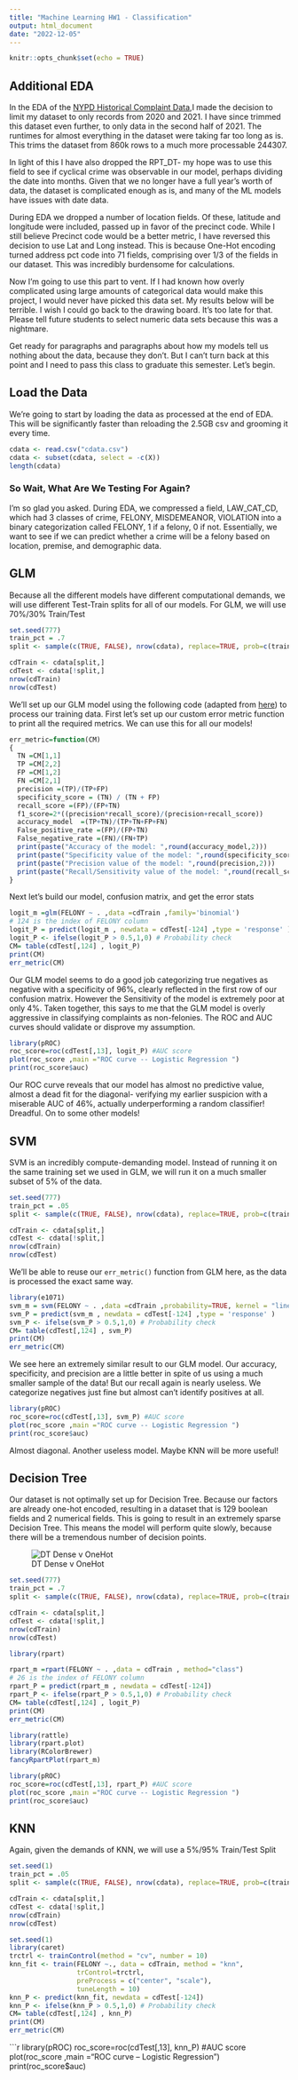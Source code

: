 ```yaml
---
title: "Machine Learning HW1 - Classification"
output: html_document
date: "2022-12-05"
---
```


```r
knitr::opts_chunk$set(echo = TRUE)
```

## Additional EDA

In the EDA of the [NYPD Historical Complaint Data](https://data.cityofnewyork.us/Public-Safety/NYPD-Complaint-Data-Historic/qgea-i56i),I made the decision to limit my dataset to only records from 2020 and 2021. I have since trimmed this dataset even further, to only data in the second half of 2021. The runtimes for almost everything in the dataset were taking far too long as is. This trims the dataset from 860k rows to a much more processable 244307.

In light of this I have also dropped the RPT_DT- my hope was to use this field to see if cyclical crime was observable in our model, perhaps dividing the date into months. Given that we no longer have a full year’s worth of data, the dataset is complicated enough as is, and many of the ML models have issues with date data.

During EDA we dropped a number of location fields. Of these, latitude and longitude were included, passed up in favor of the precinct code. While I still believe Precinct code would be a better metric, I have reversed this decision to use Lat and Long instead. This is because One-Hot encoding turned address pct code into 71 fields, comprising over 1/3 of the fields in our dataset. This was incredibly burdensome for calculations.

Now I’m going to use this part to vent. If I had known how overly complicated  using large amounts of categorical data would make this project, I would never have picked this data set. My results below will be terrible. I wish I could go back to the drawing board. It’s too late for that. Please tell future students to select numeric data sets because this was a nightmare.

Get ready for paragraphs and paragraphs about how my models tell us nothing about the data, because they don’t. But I can’t turn back at this point and I need to pass this class to graduate this semester. Let’s begin.

## Load the Data
We're going to start by loading the data as processed at the end of EDA. This will be significantly faster than reloading the 2.5GB csv and grooming it every time.

```r
cdata <- read.csv("cdata.csv")
cdata <- subset(cdata, select = -c(X))
length(cdata)
```


### So Wait, What Are We Testing For Again?

I’m so glad you asked. During EDA, we compressed a field, LAW_CAT_CD, which had 3 classes of crime, FELONY, MISDEMEANOR, VIOLATION into a binary categorization called FELONY, 1 if a felony, 0 if not. Essentially, we want to see if we can predict whether a crime will be a felony based on location, premise, and demographic data.

## GLM

Because all the different models have different computational demands, we will use different Test-Train splits for all of our models. For GLM, we will use 70%/30% Train/Test

```r
set.seed(777)
train_pct = .7
split <- sample(c(TRUE, FALSE), nrow(cdata), replace=TRUE, prob=c(train_pct,(1-train_pct)))

cdTrain <- cdata[split,]
cdTest <- cdata[!split,]
nrow(cdTrain)
nrow(cdTest)
```

We’ll set up our GLM model using the following code (adapted from [here](https://www.digitalocean.com/community/tutorials/plot-roc-curve-r-programming)) to process our training data. First let’s set up our custom error metric function to print all the required metrics. We can use this for all our models!

```r
err_metric=function(CM)
{
  TN =CM[1,1]
  TP =CM[2,2]
  FP =CM[1,2]
  FN =CM[2,1]
  precision =(TP)/(TP+FP)
  specificity_score = (TN) / (TN + FP)
  recall_score =(FP)/(FP+TN)
  f1_score=2*((precision*recall_score)/(precision+recall_score))
  accuracy_model  =(TP+TN)/(TP+TN+FP+FN)
  False_positive_rate =(FP)/(FP+TN)
  False_negative_rate =(FN)/(FN+TP)
  print(paste("Accuracy of the model: ",round(accuracy_model,2)))
  print(paste("Specificity value of the model: ",round(specificity_score,2)))
  print(paste("Precision value of the model: ",round(precision,2)))
  print(paste("Recall/Sensitivity value of the model: ",round(recall_score,2)))
}
```

Next let’s build our model, confusion matrix, and get the error stats
```r
logit_m =glm(FELONY ~ . ,data =cdTrain ,family='binomial')
# 124 is the index of FELONY column
logit_P = predict(logit_m , newdata = cdTest[-124] ,type = 'response' ) 
logit_P <- ifelse(logit_P > 0.5,1,0) # Probability check
CM= table(cdTest[,124] , logit_P)
print(CM)
err_metric(CM)
```

Our GLM model seems to do a good job categorizing true negatives as negative with a specificity of 96%, clearly reflected in the first row of our confusion matrix. However the Sensitivity of the model is extremely poor at only 4%. Taken together, this says to me that the GLM model is overly aggressive in classifying complaints as non-felonies. The ROC and AUC curves should validate or disprove my assumption.

```r
library(pROC)
roc_score=roc(cdTest[,13], logit_P) #AUC score
plot(roc_score ,main ="ROC curve -- Logistic Regression ")
print(roc_score$auc)
```

Our ROC curve reveals that our model has almost no predictive value, almost a dead fit for the diagonal- verifying my earlier suspicion with a miserable AUC of 46%, actually underperforming a random classifier! Dreadful. On to some other models!

## SVM

SVM is an incredibly compute-demanding model. Instead of running it on the same training set we used in GLM, we will run it on a much smaller subset of 5% of the data.

```r
set.seed(777)
train_pct = .05
split <- sample(c(TRUE, FALSE), nrow(cdata), replace=TRUE, prob=c(train_pct,(1-train_pct)))

cdTrain <- cdata[split,]
cdTest <- cdata[!split,]
nrow(cdTrain)
nrow(cdTest)
```

We'll be able to reuse our `err_metric()` function from GLM here, as the data is processed the exact same way. 
```r
library(e1071)
svm_m = svm(FELONY ~ . ,data =cdTrain ,probability=TRUE, kernel = "linear")
svm_P = predict(svm_m , newdata = cdTest[-124] ,type = 'response' )
svm_P <- ifelse(svm_P > 0.5,1,0) # Probability check
CM= table(cdTest[,124] , svm_P)
print(CM)
err_metric(CM)
```
We see here an extremely similar result to our GLM model. Our accuracy, specificity, and precision are a little better in spite of us using a much smaller sample of the data! But our recall again is nearly useless. We categorize negatives just fine but almost can't identify positives at all.

```r
library(pROC)
roc_score=roc(cdTest[,13], svm_P) #AUC score
plot(roc_score ,main ="ROC curve -- Logistic Regression ")
print(roc_score$auc)
```
Almost diagonal. Another useless model. Maybe KNN will be more useful!

## Decision Tree
Our dataset is not optimally set up for Decision Tree. Because our factors are already one-hot encoded, resulting in a dataset that is 129 boolean fields and 2 numerical fields. This is going to result in an extremely sparse Decision Tree. This means the model will perform quite slowly, because there will be a tremendous number of decision points.

![DT Dense v OneHot](img/dt.png)

```r
set.seed(777)
train_pct = .7
split <- sample(c(TRUE, FALSE), nrow(cdata), replace=TRUE, prob=c(train_pct,(1-train_pct)))

cdTrain <- cdata[split,]
cdTest <- cdata[!split,]
nrow(cdTrain)
nrow(cdTest)
```

```r
library(rpart)

rpart_m =rpart(FELONY ~ . ,data = cdTrain , method="class")
# 26 is the index of FELONY column
rpart_P = predict(rpart_m , newdata = cdTest[-124]) 
rpart_P <- ifelse(rpart_P > 0.5,1,0) # Probability check
CM= table(cdTest[,124] , logit_P)
print(CM)
err_metric(CM)
```

```r
library(rattle)
library(rpart.plot)
library(RColorBrewer)
fancyRpartPlot(rpart_m)
```

```r
library(pROC)
roc_score=roc(cdTest[,13], rpart_P) #AUC score
plot(roc_score ,main ="ROC curve -- Logistic Regression ")
print(roc_score$auc)
```

## KNN

Again, given the demands of KNN, we will use a 5%/95% Train/Test Split

```r
set.seed(1)
train_pct = .05
split <- sample(c(TRUE, FALSE), nrow(cdata), replace=TRUE, prob=c(train_pct,(1-train_pct)))

cdTrain <- cdata[split,]
cdTest <- cdata[!split,]
nrow(cdTrain)
nrow(cdTest)
```

```r
set.seed(1)
library(caret)
trctrl <- trainControl(method = "cv", number = 10)
knn_fit <- train(FELONY ~., data = cdTrain, method = "knn",
                 trControl=trctrl,
                 preProcess = c("center", "scale"),
                 tuneLength = 10)
knn_P <- predict(knn_fit, newdata = cdTest[-124])
knn_P <- ifelse(knn_P > 0.5,1,0) # Probability check
CM= table(cdTest[,124] , knn_P)
print(CM)
err_metric(CM)
```



```r
library(pROC)
roc_score=roc(cdTest[,13], knn_P) #AUC score
plot(roc_score ,main ="ROC curve -- Logistic Regression ")
print(roc_score$auc)
